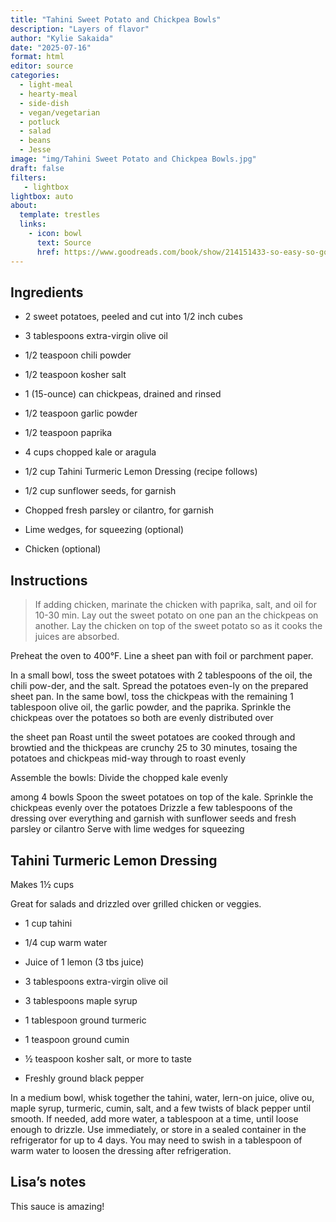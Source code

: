 ```yaml
---
title: "Tahini Sweet Potato and Chickpea Bowls"
description: "Layers of flavor"
author: "Kylie Sakaida"
date: "2025-07-16"
format: html
editor: source
categories:
  - light-meal
  - hearty-meal
  - side-dish
  - vegan/vegetarian
  - potluck
  - salad
  - beans
  - Jesse
image: "img/Tahini Sweet Potato and Chickpea Bowls.jpg"
draft: false
filters:
   - lightbox
lightbox: auto
about:
  template: trestles
  links:
    - icon: bowl
      text: Source
      href: https://www.goodreads.com/book/show/214151433-so-easy-so-good
---
```


## Ingredients

- 2 sweet potatoes, peeled and cut into 1/2 inch cubes

- 3 tablespoons extra-virgin olive oil

- 1/2 teaspoon chili powder

- 1/2 teaspoon kosher salt

- 1 (15-ounce) can chickpeas, drained and rinsed

- 1/2 teaspoon garlic powder

- 1/2 teaspoon paprika

- 4 cups chopped kale or aragula

- 1/2 cup Tahini Turmeric Lemon Dressing (recipe follows)

- 1/2 cup sunflower seeds, for garnish

- Chopped fresh parsley or cilantro, for garnish

- Lime wedges, for squeezing (optional)

- Chicken (optional)

## Instructions

> If adding chicken, marinate the chicken with paprika, salt, and oil for 10-30 min. Lay out the sweet potato on one pan an the chickpeas on another. Lay the chicken on top of the sweet potato so as it cooks the juices are absorbed. 

Preheat the oven to 400°F. Line a sheet pan with foil or parchment paper.

In a small bowl, toss the sweet potatoes with 2 tablespoons of the oil, the chili pow-der, and the salt. Spread the potatoes even-ly on the prepared sheet pan. In the same bowl, toss the chickpeas with the remaining 1 tablespoon olive oil, the garlic powder, and the paprika. Sprinkle the chickpeas over the potatoes so both are evenly distributed over

the sheet pan Roast until the sweet potatoes are cooked through and browtied and the thickpeas are crunchy 25 to 30 minutes, tosaing the potatoes and chickpeas mid-way through to roast evenly

Assemble the bowls: Divide the chopped kale evenly

among 4 bowls Spoon the sweet potatoes on top of the kale. Sprinkle the chickpeas evenly over the potatoes Drizzle a few tablespoons of the dressing over everything and garnish with sunflower seeds and fresh parsley or cilantro Serve with lime wedges for squeezing

## Tahini Turmeric Lemon Dressing

Makes 1½ cups

Great for salads and drizzled over grilled chicken or veggies.

- 1 cup tahini

- 1/4 cup warm water

- Juice of 1 lemon (3 tbs juice)

- 3 tablespoons extra-virgin olive oil

- 3 tablespoons maple syrup

- 1 tablespoon ground turmeric

- 1 teaspoon ground cumin

- ½ teaspoon kosher salt, or more to taste

- Freshly ground black pepper

In a medium bowl, whisk together the tahini, water, lern-on juice, olive ou, maple syrup, turmeric, cumin, salt, and a few twists of black pepper until smooth. If needed, add more water, a tablespoon at a time, until loose enough to drizzle. Use immediately, or store in a sealed container in the refrigerator for up to 4 days. You may need to swish in a tablespoon of warm water to loosen the dressing after refrigeration. 


## Lisa's notes

This sauce is amazing!